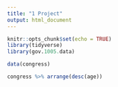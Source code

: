 ```yaml
---
title: "1 Project"
output: html_document
---
```


```r
knitr::opts_chunk$set(echo = TRUE)
library(tidyverse)
library(gov.1005.data)
```

```r
data(congress)

congress %>% arrange(desc(age))
```

